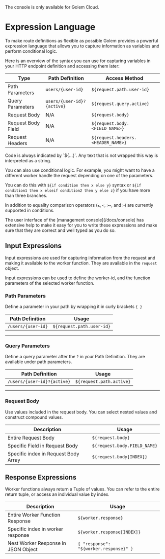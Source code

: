 
<Callout type="info">The console is only available for Golem Cloud.</Callout>

# Expression Language

To make route definitions as flexible as possible Golem provides a powerful expression language that allows you to capture information as variables and perform conditional logic.

Here is an overview of the syntax you can use for capturing variables in your HTTP endpoint definition and accessing them later:

| Type               | Path Definition            | Access Method                      |
| ------------------ | -------------------------- | ---------------------------------- |
| Path Parameters    | `users/{user-id}`          | `${request.path.user-id}`          |
| Query Parameters   | `users/{user-id}?{active}` | `${request.query.active}`          |
| Request Body       | N/A                        | `${request.body}`                  |
| Request Body Field | N/A                        | `${request.body.<FIELD_NAME>}`     |
| Request Headers    | N/A                        | `${request.headers.<HEADER_NAME>}` |

<Callout type="info">
Code is always indicated by `${…}`. Any text that is not wrapped this way is interpreted as a string.
</Callout>

You can also use conditional logic. For example, you might want to have a different worker handle the request depending on one of the parameters.

You can do this with `${if condition then x else y}` syntax or `${if condition1 then x elseif condition2 then y else z}` if you have more than three branches.

In addition to equality comparison operators (`≤`, `<`, `>=`, and `>`) are currently supported in conditions.

<Callout type="info">
  The user interface of the [management console](/docs/console) has extensive help to make it easy
  for you to write these expressions and make sure that they are correct and well typed as you do
  so.
</Callout>

## Input Expressions

Input expressions are used for capturing information from the request and making it available to the worker function. They are available in the `request` object.

Input expressions can be used to define the worker-id, and the function parameters of the selected worker function.

### Path Parameters

Define a parameter in your path by wrapping it in curly brackets `{ }`

| Path Definition    | Usage                     |
| ------------------ | ------------------------- |
| `/users/{user-id}` | `${request.path.user-id}` |

---

### Query Parameters

Define a query parameter after the `?` in your Path Definition. They are available under path parameters.

| Path Definition             | Usage                    |
| --------------------------- | ------------------------ |
| `/users/{user-id}?{active}` | `${request.path.active}` |

---

### Request Body

Use values included in the request body. You can select nested values and construct compound values.

| Description                          | Usage                        |
| ------------------------------------ | ---------------------------- |
| Entire Request Body                  | `${request.body}`            |
| Specific Field in Request Body       | `${request.body.FIELD_NAME}` |
| Specific index in Request Body Array | `${request.body[INDEX]}`     |

## Response Expressions

Worker functions always return a Tuple of values. You can refer to the entire return tuple, or access an individual value by index.

| Description                         | Usage                                  |
| ----------------------------------- | -------------------------------------- |
| Entire Worker Function Response     | `${worker.response}`                   |
| Specific index in worker response   | `${worker.response[INDEX]}`            |
| Nest Worker Response in JSON Object | `{ "response": "${worker.response}" }` |
